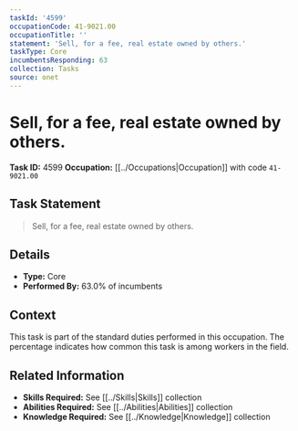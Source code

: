```yaml
---
taskId: '4599'
occupationCode: 41-9021.00
occupationTitle: ''
statement: 'Sell, for a fee, real estate owned by others.'
taskType: Core
incumbentsResponding: 63
collection: Tasks
source: onet
---
```

# Sell, for a fee, real estate owned by others.

**Task ID:** 4599
**Occupation:** [[../Occupations|Occupation]] with code `41-9021.00`

## Task Statement

> Sell, for a fee, real estate owned by others.

## Details

- **Type:** Core
- **Performed By:** 63.0% of incumbents

## Context

This task is part of the standard duties performed in this occupation. The percentage indicates how common this task is among workers in the field.

## Related Information

- **Skills Required:** See [[../Skills|Skills]] collection
- **Abilities Required:** See [[../Abilities|Abilities]] collection
- **Knowledge Required:** See [[../Knowledge|Knowledge]] collection
